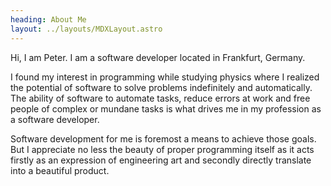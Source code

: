 ---
heading: About Me
layout: ../layouts/MDXLayout.astro
---
Hi, I am Peter. I am a software developer located in Frankfurt, Germany.

I found my interest in programming while studying physics where I realized the potential of software to solve problems indefinitely and automatically. The ability of software to automate tasks, reduce errors at work and free people of complex or mundane tasks is what drives me in my profession as a software developer.

Software development for me is foremost a means to achieve those goals. But I appreciate no less the beauty of proper programming itself as it acts firstly as an expression of engineering art and secondly directly translate into a beautiful product.
